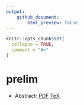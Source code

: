 ```yaml
---
output:
    github_document:
        html_preview: false
---
```


<!-- README.md is generated from README.Rmd. Please edit that file -->

```r
knitr::opts_chunk$set(
  collapse = TRUE,
  comment = "#>"
)
```

# prelim

<!-- badges: start -->
<!-- badges: end -->

- Abstract: [PDF](docs/abstract.pdf) [TeX](submission/abstract.tex)

